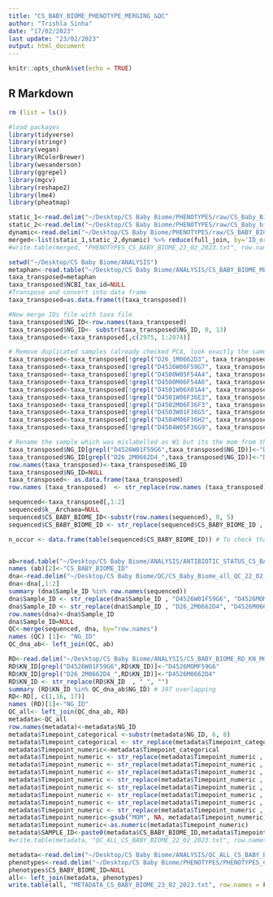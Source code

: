 ```yaml
---
title: "CS_BABY_BIOME_PHENOTYPE_MERGING_&QC"
author: "Trishla Sinha"
date: "17/02/2023"
last update: "23/02/2023"
output: html_document
---
```



```r
knitr::opts_chunk$set(echo = TRUE)
```

## R Markdown

```r
rm (list = ls())

#load packages 
library(tidyverse)
library(stringr)
library(vegan)
library(RColorBrewer)
library(wesanderson)
library(ggrepel)
library(mgcv) 
library(reshape2)
library(lme4)
library(pheatmap)

```


```r

static_1<-read.delim("~/Desktop/CS Baby Biome/PHENOTYPES/raw/CS_Baby_Biome_DATA_2023_02_23_RC.txt") # static phenotypes downloaded from Redcap in feb 2023
static_2<-read.delim("~/Desktop/CS Baby Biome/PHENOTYPES/raw/CS_Baby_biome_phenotypes_extra_static.txt") # Extra static phenotypes derived from patient record (APGAR scores, P valued for growth)
dynamic<-read.delim("~/Desktop/CS Baby Biome/PHENOTYPES/raw/CS_BABY_BIOME_PHENOTYPES_DIET_EXPOSURES.txt") # Dynamic phenotypes chiefly feeding mode for each timepoint
merged<-list(static_1,static_2,dynamic) %>% reduce(full_join, by='ID_original')
#write.table(merged, "PHENOTYPES_CS_BABY_BIOME_23_02_2023.txt", row.names = T, quote = F, sep = "\t")

```

```r

setwd("~/Desktop/CS Baby Biome/ANALYSIS")
metaphan<-read.table("~/Desktop/CS Baby Biome/ANALYSIS/CS_BABY_BIOME_MERGED_metaphlan4_17_02_2023.txt",sep='\t', header=T, row.names = 1) 
taxa_transposed=metaphan
taxa_transposed$NCBI_tax_id=NULL
#Transpose and convert into data frame
taxa_transposed=as.data.frame(t(taxa_transposed))

#Now merge IDs file with taxa file
taxa_transposed$NG_ID<-row.names(taxa_transposed)
taxa_transposed$NG_ID<- substr(taxa_transposed$NG_ID, 0, 13) 
taxa_transposed<-taxa_transposed[,c(2975, 1:2974)]

# Remove duplicated samples (already checked PCA, look exactly the same)
taxa_transposed<-taxa_transposed[!grepl("D26_1M0662D3", taxa_transposed$NG_ID),] # Known aliquot duplicate
taxa_transposed<-taxa_transposed[!grepl("D4526W06F59G7", taxa_transposed$NG_ID),] # not W6 (clusters differently from other time points but not clear sample swap)
taxa_transposed<-taxa_transposed[!grepl("D4500W05F54A4", taxa_transposed$NG_ID),]# Isolation duplicate 
taxa_transposed<-taxa_transposed[!grepl("D4500M06F54A6", taxa_transposed$NG_ID),]# Isolation duplicate 
taxa_transposed<-taxa_transposed[!grepl("D4501W06X01A4", taxa_transposed$NG_ID),]# Isolation duplicate 
taxa_transposed<-taxa_transposed[!grepl("D4501W06F36E3", taxa_transposed$NG_ID),]# Isolation duplicate 
taxa_transposed<-taxa_transposed[!grepl("D4502M06F36F3", taxa_transposed$NG_ID),]# Isolation duplicate 
taxa_transposed<-taxa_transposed[!grepl("D4503W01F36G5", taxa_transposed$NG_ID),]# Isolation duplicate 
taxa_transposed<-taxa_transposed[!grepl("D4504M06F36H2", taxa_transposed$NG_ID),]# Isolation duplicate
taxa_transposed<-taxa_transposed[!grepl("D4504W05F36G9", taxa_transposed$NG_ID),]# Isolation duplicate

# Rename the sample which was mislabelled as W1 but its the mom from that samples 
taxa_transposed$NG_ID[grepl("D4526W01F59G6",taxa_transposed$NG_ID)]<-"D4526MOMF59G6"  # Also checked on PCOA, outlier in infant PCA, clusters well with mothers 
taxa_transposed$NG_ID[grepl("D26_2M0662D4_",taxa_transposed$NG_ID)]<-"D4526M0662D4" # Renaming sample with odd name 
row.names(taxa_transposed)<-taxa_transposed$NG_ID
taxa_transposed$NG_ID=NULL
taxa_transposed<- as.data.frame(taxa_transposed)
row.names (taxa_transposed)  <- str_replace(row.names (taxa_transposed)  , "_", "")

sequenced<-taxa_transposed[,1:2]
sequenced$k__Archaea=NULL
sequenced$CS_BABY_BIOME_ID<-substr(row.names(sequenced), 0, 5) 
sequenced$CS_BABY_BIOME_ID <- str_replace(sequenced$CS_BABY_BIOME_ID , "A", "D")

n_occur <- data.frame(table(sequenced$CS_BABY_BIOME_ID)) # To check that there are absolutely no more duplicates 


ab=read.table("~/Desktop/CS Baby Biome/ANALYSIS/ANTIBIOTIC_STATUS_CS_BABY_BIOME_22_02_2023.txt",sep='\t', header=T)
names (ab)[2]<-"CS_BABY_BIOME_ID"
dna<-read.delim("~/Desktop/CS Baby Biome/QC/CS_Baby_Biome_all_QC_22_02_2023.txt")
dna<-dna[,1:2]
summary (dna$Sample_ID %in% row.names(sequenced))
dna$Sample_ID <- str_replace(dna$Sample_ID , "D4526W01F59G6", "D4526MOMF59G6")
dna$Sample_ID <- str_replace(dna$Sample_ID , "D26_2M0662D4", "D4526M0662D4")
row.names(dna)<-dna$Sample_ID
dna$Sample_ID=NULL
QC<-merge(sequenced, dna, by="row.names")
names (QC) [1]<- "NG_ID"
QC_dna_ab<- left_join(QC, ab)

RD<-read.delim("~/Desktop/CS Baby Biome/ANALYSIS/CS_BABY_BIOME_RD_KN_MGS_NG_22_02_2023.txt")
RD$KN_ID[grepl("D4526W01F59G6",RD$KN_ID)]<-"D4526MOMF59G6" 
RD$KN_ID[grepl("D26_2M0662D4_",RD$KN_ID)]<-"D4526M0662D4" 
RD$KN_ID <- str_replace(RD$KN_ID  , "_", "")
summary (RD$KN_ID %in% QC_dna_ab$NG_ID) # 197 overlapping 
RD<-RD[, c(1,16, 17)]
names (RD)[1]<-"NG_ID"
QC_all<- left_join(QC_dna_ab, RD)
metadata<-QC_all
row.names(metadata)<-metadata$NG_ID
metadata$Timepoint_categorical <-substr(metadata$NG_ID, 6, 8) 
metadata$Timepoint_categorical <- str_replace(metadata$Timepoint_categorical , "WO6", "W06")
metadata$Timepoint_numeric<-metadata$Timepoint_categorical
metadata$Timepoint_numeric <- str_replace(metadata$Timepoint_numeric , "W01", "1")
metadata$Timepoint_numeric <- str_replace(metadata$Timepoint_numeric , "W02", "2")
metadata$Timepoint_numeric <- str_replace(metadata$Timepoint_numeric , "W03", "3")
metadata$Timepoint_numeric <- str_replace(metadata$Timepoint_numeric , "W04", "4")
metadata$Timepoint_numeric <- str_replace(metadata$Timepoint_numeric , "W05", "5")
metadata$Timepoint_numeric <- str_replace(metadata$Timepoint_numeric , "W06", "6")
metadata$Timepoint_numeric <- str_replace(metadata$Timepoint_numeric , "M06", "26")
metadata$Timepoint_numeric <- str_replace(metadata$Timepoint_numeric , "M12", "52")
metadata$Timepoint_numeric<-gsub("MOM", NA, metadata$Timepoint_numeric)
metadata$Timepoint_numeric<-as.numeric(metadata$Timepoint_numeric)
metadata$SAMPLE_ID<-paste0(metadata$CS_BABY_BIOME_ID,metadata$Timepoint_categorical, "" )
#write.table(metadata, "QC_ALL_CS_BABY_BIOME_22_02_2023.txt", row.names = T, quote = F, sep = "\t")

```

```r
metadata<-read.delim("~/Desktop/CS Baby Biome/ANALYSIS/QC_ALL_CS_BABY_BIOME_22_02_2023.txt")
phenotypes<-read.delim("~/Desktop/CS Baby Biome/PHENOTYPES/PHENOTYPES_CS_BABY_BIOME_23_02_2023.txt")
phenotypes$CS_BABY_BIOME_ID=NULL
all<- left_join(metadata, phenotypes)
write.table(all, "METADATA_CS_BABY_BIOME_23_02_2023.txt", row.names = F, quote = F, sep = "\t")
```

